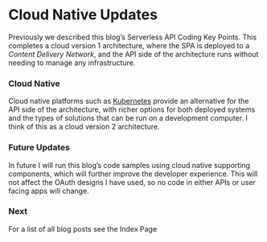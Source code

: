 # Cloud Native Updates

Previously we described this blog’s <Link href='/posts/serverless-api-coding-model'>Serverless API Coding Key Points</Link>. This completes a cloud version 1 architecture, where the SPA is deployed to a *Content Delivery Network*, and the API side of the architecture runs without needing to manage any infrastructure.

### Cloud Native

Cloud native platforms such as [Kubernetes](https://kubernetes.io/) provide an alternative for the API side of the architecture, with richer options for both deployed systems and the types of solutions that can be run on a development computer. I think of this as a cloud version 2 architecture.

### Future Updates

In future I will run this blog’s code samples using cloud native supporting components, which will further improve the developer experience. This will not affect the OAuth designs I have used, so no code in either APIs or user facing apps will change.

### Next

For a list of all blog posts see the <Link href='/posts/index'>Index Page</Link>